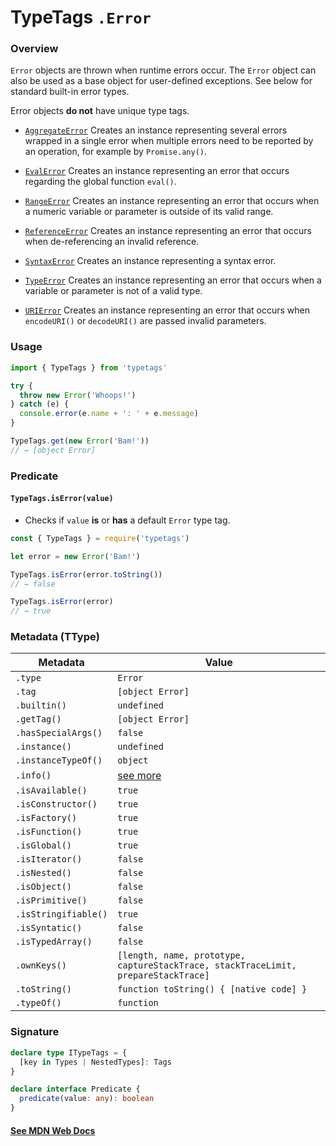 
# TypeTags `.Error`

### Overview

`Error` objects are thrown when runtime errors occur. The `Error` object can also be used as a base object for user-defined exceptions. See below for standard built-in error types.

<Callout emoji="️⚠️">Error objects **do not** have unique type tags.</Callout>

- [`AggregateError`](https://typetags.org/types/AggregateError)
  Creates an instance representing several errors wrapped in a single error when multiple errors need to be reported by an operation, for example by `Promise.any()`.

- [`EvalError`](https://typetags.org/types/EvalError)
  Creates an instance representing an error that occurs regarding the global function `eval()`.

- [`RangeError`](https://typetags.org/types/RangeError)
  Creates an instance representing an error that occurs when a numeric variable or parameter is outside of its valid range.

- [`ReferenceError`](https://typetags.org/types/ReferenceError)
  Creates an instance representing an error that occurs when de-referencing an invalid reference.

- [`SyntaxError`](https://typetags.org/types/SyntaxError)
  Creates an instance representing a syntax error.

- [`TypeError`](https://typetags.org/types/TypeError)
  Creates an instance representing an error that occurs when a variable or parameter is not of a valid type.

- [`URIError`](https://typetags.org/types/URIError)
  Creates an instance representing an error that occurs when `encodeURI()` or `decodeURI()` are passed invalid parameters.

### Usage

```js
import { TypeTags } from 'typetags'

try {
  throw new Error('Whoops!')
} catch (e) {
  console.error(e.name + ': ' + e.message)
}

TypeTags.get(new Error('Bam!'))
// → [object Error]
```

### Predicate

#### `TypeTags.isError(value)`

- Checks if `value` **is** or **has** a default `Error` type tag.

```js
const { TypeTags } = require('typetags')

let error = new Error('Bam!')

TypeTags.isError(error.toString())
// → false

TypeTags.isError(error)
// → true
```

### Metadata (TType)

| Metadata             | Value                                                                              |
| -------------------- | ---------------------------------------------------------------------------------- |
| `.type`              | `Error`                                                                            |
| `.tag`               | `[object Error]`                                                                   |
| `.builtin()`         | `undefined`                                                                        |
| `.getTag()`          | `[object Error]`                                                                   |
| `.hasSpecialArgs()`  | `false`                                                                            |
| `.instance()`        | `undefined`                                                                        |
| `.instanceTypeOf()`  | `object`                                                                           |
| `.info()`            | [see more]()                                                                       |
| `.isAvailable()`     | `true`                                                                             |
| `.isConstructor()`   | `true`                                                                             |
| `.isFactory()`       | `true`                                                                             |
| `.isFunction()`      | `true`                                                                             |
| `.isGlobal()`        | `true`                                                                             |
| `.isIterator()`      | `false`                                                                            |
| `.isNested()`        | `false`                                                                            |
| `.isObject()`        | `false`                                                                            |
| `.isPrimitive()`     | `false`                                                                            |
| `.isStringifiable()` | `true`                                                                             |
| `.isSyntatic()`      | `false`                                                                            |
| `.isTypedArray()`    | `false`                                                                            |
| `.ownKeys()`         | `[length, name, prototype, captureStackTrace, stackTraceLimit, prepareStackTrace]` |
| `.toString()`        | `function toString() { [native code] }`                                            |
| `.typeOf()`          | `function`                                                                         |

### Signature

```ts
declare type ITypeTags = {
  [key in Types | NestedTypes]: Tags
}

declare interface Predicate {
  predicate(value: any): boolean
}
```

#### [See MDN Web Docs](https://developer.mozilla.org/en-US/docs/Web/JavaScript/Reference/Global_Objects/Error)

